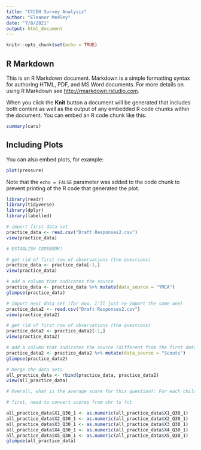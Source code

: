 ```yaml
---
title: "CCCEH Survey Analysis"
author: "Eleanor Medley"
date: "7/8/2021"
output: html_document
---
```


```r
knitr::opts_chunk$set(echo = TRUE)
```

## R Markdown

This is an R Markdown document. Markdown is a simple formatting syntax for authoring HTML, PDF, and MS Word documents. For more details on using R Markdown see <http://rmarkdown.rstudio.com>.

When you click the **Knit** button a document will be generated that includes both content as well as the output of any embedded R code chunks within the document. You can embed an R code chunk like this:

```r
summary(cars)
```

## Including Plots

You can also embed plots, for example:

```r
plot(pressure)
```

Note that the `echo = FALSE` parameter was added to the code chunk to prevent printing of the R code that generated the plot.

```r
library(readr)
library(tidyverse)
library(dplyr)
library(labelled)

```
```r
# import first data set
practice_data <- read.csv("Draft Responses2.csv")
view(practice_data)

# ESTABLISH CODEBOOK!

# get rid of first row of observations (the questions)
practice_data <- practice_data[-1,]
view(practice_data)

# add a column that indicates the source
practice_data <- practice_data %>% mutate(data_source = "YMCA")
glimpse(practice_data)

# import next data set (for now, I'll just re-import the same one)
practice_data2 <- read.csv("Draft Responses2.csv")
view(practice_data2)

# get rid of first row of observations (the questions)
practice_data2 <- practice_data2[-1,]
view(practice_data2)

# add a column that indicates the source (different from the first data set)
practice_data2 <- practice_data2 %>% mutate(data_source = "Scouts")
glimpse(practice_data2)

# Merge the data sets
all_practice_data <- rbind(practice_data, practice_data2)
view(all_practice_data)

```
```r

# Overall, what is the average score for this question?: For each child 12 and under, rate on a scale of 1-10 how much they wear children's makeup and body products as play versus for beautification?

# first, need to convert scores from chr to fct

all_practice_data$X1_Q30_1 <- as.numeric(all_practice_data$X1_Q30_1)
all_practice_data$X2_Q30_1 <- as.numeric(all_practice_data$X2_Q30_1)
all_practice_data$X3_Q30_1 <- as.numeric(all_practice_data$X3_Q30_1)
all_practice_data$X4_Q30_1 <- as.numeric(all_practice_data$X4_Q30_1)
all_practice_data$X5_Q30_1 <- as.numeric(all_practice_data$X5_Q30_1)
glimpse(all_practice_data)


```


